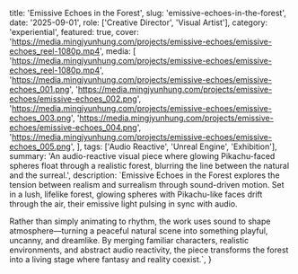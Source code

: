   title: 'Emissive Echoes in the Forest',
  slug: 'emissive-echoes-in-the-forest',
  date: '2025-09-01',
  role: ['Creative Director', 'Visual Artist'],
  category: 'experiential',
  featured: true,
  cover: 'https://media.mingjyunhung.com/projects/emissive-echoes/emissive-echoes_reel-1080p.mp4',
  media: [
    'https://media.mingjyunhung.com/projects/emissive-echoes/emissive-echoes_reel-1080p.mp4',
    'https://media.mingjyunhung.com/projects/emissive-echoes/emissive-echoes_001.png',
    'https://media.mingjyunhung.com/projects/emissive-echoes/emissive-echoes_002.png',
    'https://media.mingjyunhung.com/projects/emissive-echoes/emissive-echoes_003.png',
    'https://media.mingjyunhung.com/projects/emissive-echoes/emissive-echoes_004.png',
    'https://media.mingjyunhung.com/projects/emissive-echoes/emissive-echoes_005.png',
  ],
  tags: ['Audio Reactive', 'Unreal Engine', 'Exhibition'],
  summary:
    'An audio-reactive visual piece where glowing Pikachu-faced spheres float through a realistic forest, blurring the line between the natural and the surreal.',
  description: `Emissive Echoes in the Forest explores the tension between realism and surrealism through sound-driven motion. Set in a lush, lifelike forest, glowing spheres with Pikachu-like faces drift through the air, their emissive light pulsing in sync with audio.
  
  Rather than simply animating to rhythm, the work uses sound to shape atmosphere—turning a peaceful natural scene into something playful, uncanny, and dreamlike. By merging familiar characters, realistic environments, and abstract audio reactivity, the piece transforms the forest into a living stage where fantasy and reality coexist.`,
}
